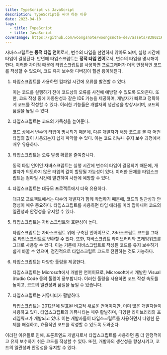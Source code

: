 ```yaml
---
title: TypeScript vs JavaScript
description: TypeScript를 써야 하는 이유
date: 2023-04-10
tags:
  - title: TypeScript
  - title: JavaScript
coverImage: https://github.com/woongsnote/woongsnote-dev/assets/83802168/57e7d9b6-e7f8-4183-bae0-7acdfe921f33
---
```


자바스크립트는 **동적 타입 언어**로서, 변수의 타입을 선언하지 않아도 되며, 실행 시간에 타입이 결정된다.
반면에 타입스크립트는 **정적 타입 언어**로서, 변수의 타입을 명시해야 한다.
이러한 차이점 때문에 타입스크립트를 사용하면 프로그래머가 더욱 안정적인 코드를 작성할 수 있으며, 코드 유지 보수와 디버깅이 훨씬 용이해진다.

1. 타입스크립트를 사용하면 컴파일 시간에 오류를 발견할 수 있다.

   이는 코드를 실행하기 전에 코드상의 오류를 사전에 예방할 수 있도록 도와준다.
   또한, 코드 작성 중에 자동완성과 같은 IDE 기능을 제공하여, 개발자가 빠르고 정확하게 코드를 작성할 수 있다. 이러한 기능들은 개발자의 생산성을 향상시키며, 코드의 품질을 높일 수 있다.

2. 타입스크립트는 코드의 가독성을 높여준다.

   코드 상에서 변수의 타입이 명시되기 때문에, 다른 개발자가 해당 코드를 볼 때 어떤 타입의 값이 사용되는지 쉽게 파악할 수 있다. 이는 코드 리뷰나 유지 보수 과정에서 매우 유용하다.

3. 타입스크립트는 오류 발생 확률을 줄여줍니다.

   동적 타입 언어인 자바스크립트는 실행 시간에 변수의 타입이 결정되기 때문에, 개발자가 의도하지 않은 타입의 값이 할당될 가능성이 있다.
   이러한 문제를 타입스크립트는 컴파일 시간에 발견하여 사전에 예방할 수 있다.

4. 타입스크립트는 대규모 프로젝트에서 더욱 유용하다.

   대규모 프로젝트에서는 다수의 개발자가 함께 작업하기 때문에, 코드의 일관성과 안정성이 매우 중요하다.
   타입스크립트를 사용하면 타입 에러를 미리 잡아내어 코드의 일관성과 안정성을 유지할 수 있다.

5. 타입스크립트는 자바스크립트와 호환성이 높다.

   타입스크립트는 자바스크립트 위에 구축된 언어이므로, 자바스크립트 코드를 그대로 타입스크립트로 변환할 수 있다. 또한, 자바스크립트 라이브러리와 프레임워크를 그대로 사용할 수 있다. 이는 기존에 자바스크립트로 작성된 코드를 유지 보수하기 쉽게 바꿀 수 있으며, 점진적으로 타입스크립트 코드로 전환하는 것도 가능하다.

6. 타입스크립트는 다양한 툴링을 제공한다.

   타입스크립트는 Microsoft에서 개발한 언어이므로, Microsoft에서 개발한 Visual Studio Code 등의 툴링이 풍부합니다. 이러한 툴링을 사용하면 코드 작성 속도를 높이고, 코드의 일관성과 품질을 높일 수 있습니다.

7. 타입스크립트는 커뮤니티가 활발하다.

   타입스크립트는 2012년에 발표된 비교적 새로운 언어이지만, 이미 많은 개발자들이 사용하고 있다. 타입스크립트의 커뮤니티는 매우 활발하며, 다양한 라이브러리와 프레임워크가 개발되고 있다. 이는 개발자들이 타입스크립트를 사용하면서 다양한 문제를 해결하고, 효율적인 코드를 작성할 수 있도록 도와준다.

이러한 이유들로 인해, 프론트엔드 개발자로서 타입스크립트를 사용하면 좀 더 안정적이고 유지 보수하기 쉬운 코드를 작성할 수 있다. 또한, 개발자의 생산성을 향상시키고, 코드의 일관성과 안정성을 유지할 수 있다.
